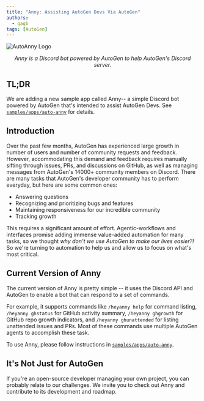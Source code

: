 ```yaml
---
title: "Anny: Assisting AutoGen Devs Via AutoGen"
authors:
  - gagb
tags: [AutoGen]
---
```



<div style={{ display: "flex", justifyContent: "center" }}>
  <img src={AutoAnnyLogo} alt="AutoAnny Logo" style={{ width: "250px" }} />
</div>

<p align="center">
  <em>
    Anny is a Discord bot powered by AutoGen to help AutoGen's Discord server.
  </em>
</p>

## TL;DR

We are adding a new sample app called Anny-- a simple Discord bot powered
by AutoGen that's intended to assist AutoGen Devs. See [`samples/apps/auto-anny`](https://github.com/ag2ai/build-with-ag2/tree/main/samples/apps/auto-anny) for details.

## Introduction

Over the past few months, AutoGen has experienced large growth in number of users and number of community requests and feedback.
However, accommodating this demand and feedback requires manually sifting through issues, PRs, and discussions on GitHub, as well as managing messages
from AutoGen's 14000+ community members on Discord. There are many tasks that AutoGen's developer community has to perform everyday,
but here are some common ones:

- Answering questions
- Recognizing and prioritizing bugs and features
- Maintaining responsiveness for our incredible community
- Tracking growth

This requires a significant amount of effort. Agentic-workflows and interfaces promise adding
immense value-added automation for many tasks, so we thought _why don't we use AutoGen to make
our lives easier?!_ So we're turning to automation to help us and allow
us to focus on what's most critical.

## Current Version of Anny

The current version of Anny is pretty simple -- it uses the Discord API and AutoGen to enable a bot
that can respond to a set of commands.

For example, it supports commands like `/heyanny help` for command listing, `/heyanny ghstatus` for
GitHub activity summary, `/heyanny ghgrowth` for GitHub repo growth indicators, and `/heyanny ghunattended` for listing unattended issues and PRs. Most of these commands use multiple AutoGen agents to accomplish these task.

To use Anny, please follow instructions in [`samples/apps/auto-anny`](https://github.com/ag2ai/build-with-ag2/tree/main/samples/apps/auto-anny).

## It's Not Just for AutoGen

If you're an open-source developer managing your own project, you can probably relate to our challenges. We invite you to check out Anny and contribute to its development and roadmap.
